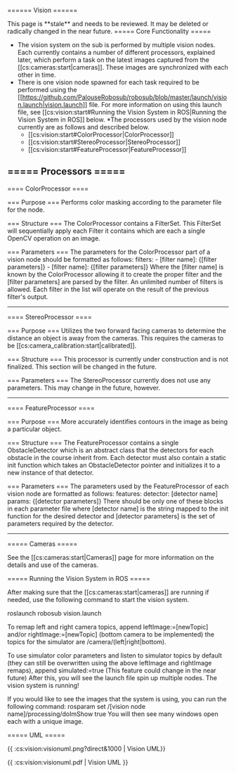 ====== Vision ======

<WRAP alert>
This page is **stale** and needs to be reviewed. It may be deleted or radically changed in the near future.
</WRAP>
===== Core Functionality =====

  * The vision system on the sub is performed by multiple vision nodes. Each currently contains a number of different processors, explained later, which perform a task on the latest images captured from the [[cs:cameras:start|cameras]]. These images are synchronized with each other in time.
  * There is one vision node spawned for each task required to be performed using the [[https://github.com/PalouseRobosub/robosub/blob/master/launch/vision.launch|vision.launch]] file. For more information on using this launch file, see [[cs:vision:start#Running the Vision System in ROS|Running the Vision System in ROS]] below.
  *The processors used by the vision node currently are as follows and described below.
    * [[cs:vision:start#ColorProcessor|ColorProcessor]]
    * [[cs:vision:start#StereoProcessor|StereoProcessor]]
    * [[cs:vision:start#FeatureProcessor|FeatureProcessor]]

===== Processors =====
----

==== ColorProcessor ====

=== Purpose ===
Performs color masking according to the parameter file for the node.

=== Structure ===
The ColorProcessor contains a FilterSet. This FilterSet will sequentially apply each Filter it contains which are each a single OpenCV operation on an image.

=== Parameters ===
The parameters for the ColorProcessor part of a vision node should be formatted as follows:
  filters:
      - [filter name]: {[filter parameters]}
      - [filter name]: {[filter parameters]}
Where the [filter name] is known by the ColorProcessor allowing it to create the proper filter and the [filter parameters] are parsed by the filter. An unlimited number of filters is allowed. Each filter in the list will operate on the result of the previous filter's output.

----

==== StereoProcessor ====

=== Purpose ===
Utilizes the two forward facing cameras to determine the distance an object is away from the cameras. This requires the cameras to be [[cs:camera_calibration:start|calibrated]].

=== Structure ===
This processor is currently under construction and is not finalized. This section will be changed in the future.

=== Parameters ===
The StereoProcessor currently does not use any parameters. This may change in the future, however.

----

==== FeatureProcessor ====

=== Purpose ===
More accurately identifies contours in the image as being a particular object.

=== Structure ===
The FeatureProcessor contains a single ObstacleDetector which is an abstract class that the detectors for each obstacle in the course inherit from. Each detector must also contain a static init function which takes an ObstacleDetector pointer and initializes it to a new instance of that detector.

=== Parameters ===
The parameters used by the FeatureProcessor of each vision node are formatted as follows:
  features:
      detector: [detector name]
      params: {[detector parameters]}
There should be only one of these blocks in each parameter file where [detector name] is the string mapped to the init function for the desired detector and [detector parameters] is the set of parameters required by the detector.

----

===== Cameras =====

See the [[cs:cameras:start|Cameras]] page for more information on the details and use of the cameras.


===== Running the Vision System in ROS =====

After making sure that the [[cs:cameras:start|cameras]] are running if needed, use the following command to start the vision system.

  roslaunch robosub vision.launch

To remap left and right camera topics, append
  leftImage:=[newTopic]
and/or
  rightImage:=[newTopic]
(bottom camera to be implemented)
the topics for the simulator are 
  /camera/(left|right|bottom).

To use simulator color parameters and listen to simulator topics by default (they can still be overwritten using the above leftImage and rightImage remaps), append
  simulated:=true
(This feature could change in the near future)
After this, you will see the launch file spin up multiple nodes. The vision system is running!

If you would like to see the images that the system is using, you can run the following command:
  rosparam set /[vision node name]/processing/doImShow true
You will then see many windows open each with a unique image.

===== UML =====

{{ :cs:vision:visionuml.png?direct&1000 | Vision UML}}

{{ :cs:vision:visionuml.pdf | Vision UML }}